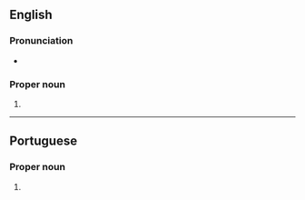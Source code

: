 {{also|fortaleza}}
==English==

===Pronunciation===
* {{IPA|en|/fɔɹtəˈleɪzə/}}

===Proper noun===
{{en-proper noun}}

# {{place|en|municipality/state capital|s/Ceará|c/Brazil}}

----

==Portuguese==

===Proper noun===
{{pt-proper noun|f}}

# {{place|pt|municipality/state capital|s/Ceará|c/Brazil|t=Fortaleza}}
